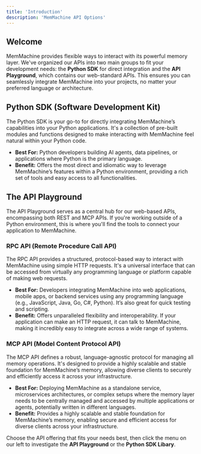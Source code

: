 ```yaml
---
title: 'Introduction'
description: 'MemMachine API Options'
---
```


## Welcome

MemMachine provides flexible ways to interact with its powerful memory layer. We've organized our APIs into two main groups to fit your development needs: the **Python SDK** for direct integration and the **API Playground**, which contains our web-standard APIs. This ensures you can seamlessly integrate MemMachine into your projects, no matter your preferred language or architecture.

## Python SDK (Software Development Kit)

The Python SDK is your go-to for directly integrating MemMachine’s capabilities into your Python applications. It's a collection of pre-built modules and functions designed to make interacting with MemMachine feel natural within your Python code.

- **Best For:** Python developers building AI agents, data pipelines, or applications where Python is the primary language.
- **Benefit:** Offers the most direct and idiomatic way to leverage MemMachine’s features within a Python environment, providing a rich set of tools and easy access to all functionalities.

## The API Playground

The API Playground serves as a central hub for our web-based APIs, encompassing both REST and MCP APIs. If you're working outside of a Python environment, this is where you'll find the tools to connect your application to MemMachine.

### RPC API (Remote Procedure Call API)

The RPC API provides a structured, protocol-based way to interact with MemMachine using simple HTTP requests. It's a universal interface that can be accessed from virtually any programming language or platform capable of making web requests.

- **Best For:** Developers integrating MemMachine into web applications, mobile apps, or backend services using any programming language (e.g., JavaScript, Java, Go, C#, Python). It’s also great for quick testing and scripting.
- **Benefit:** Offers unparalleled flexibility and interoperability. If your application can make an HTTP request, it can talk to MemMachine, making it incredibly easy to integrate across a wide range of systems.

### MCP API (Model Content Protocol API)

The MCP API defines a robust, language-agnostic protocol for managing all memory operations. It's designed to provide a highly scalable and stable foundation for MemMachine’s memory, allowing diverse clients to securely and efficiently access it across your infrastructure.

- **Best For:** Deploying MemMachine as a standalone service, microservices architectures, or complex setups where the memory layer needs to be centrally managed and accessed by multiple applications or agents, potentially written in different languages.
- **Benefit:** Provides a highly scalable and stable foundation for MemMachine’s memory, enabling secure and efficient access for diverse clients across your infrastructure.

Choose the API offering that fits your needs best, then click the menu on our left to investigate the **API Playground** or the **Python SDK Libary**.
